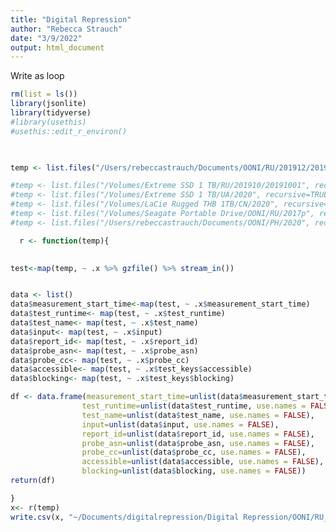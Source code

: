 ```yaml
---
title: "Digital Repression"
author: "Rebecca Strauch"
date: "3/9/2022"
output: html_document
---
```


Write as loop
```r
rm(list = ls())
library(jsonlite)
library(tidyverse)
#library(usethis) 
#usethis::edit_r_environ()


  
temp <- list.files("/Users/rebeccastrauch/Documents/OONI/RU/201912/20191225", recursive=TRUE, full.names = TRUE) 

#temp <- list.files("/Volumes/Extreme SSD 1 TB/RU/201910/20191001", recursive=TRUE, full.names = TRUE)
#temp <- list.files("/Volumes/Extreme SSD 1 TB/UA/2020", recursive=TRUE, full.names = TRUE)
#temp <- list.files("/Volumes/LaCie Rugged THB 1TB/CN/2020", recursive=TRUE, full.names = TRUE)
#temp <- list.files("/Volumes/Seagate Portable Drive/OONI/RU/2017p", recursive=TRUE, full.names = TRUE)
#temp <- list.files("/Users/rebeccastrauch/Documents/OONI/PH/2020", recursive=TRUE, full.names = TRUE)

  r <- function(temp){
  

test<-map(temp, ~ .x %>% gzfile() %>% stream_in())


data <- list()
data$measurement_start_time<-map(test, ~ .x$measurement_start_time)
data$test_runtime<- map(test, ~ .x$test_runtime)
data$test_name<- map(test, ~ .x$test_name)
data$input<- map(test, ~ .x$input)
data$report_id<- map(test, ~ .x$report_id)
data$probe_asn<- map(test, ~ .x$probe_asn)
data$probe_cc<- map(test, ~ .x$probe_cc)
data$accessible<- map(test, ~ .x$test_keys$accessible)
data$blocking<- map(test, ~ .x$test_keys$blocking)

df <- data.frame(measurement_start_time=unlist(data$measurement_start_time, use.names = FALSE),
                test_runtime=unlist(data$test_runtime, use.names = FALSE),
                test_name=unlist(data$test_name, use.names = FALSE),
                input=unlist(data$input, use.names = FALSE),
                report_id=unlist(data$report_id, use.names = FALSE),
                probe_asn=unlist(data$probe_asn, use.names = FALSE),
                probe_cc=unlist(data$probe_cc, use.names = FALSE),    
                accessible=unlist(data$accessible, use.names = FALSE),
                blocking=unlist(data$blocking, use.names = FALSE))
return(df)

}
x<- r(temp)
write.csv(x, "~/Documents/digitalrepression/Digital Repression/OONI/RU_20191225.csv", row.names = FALSE)


```










  
  








